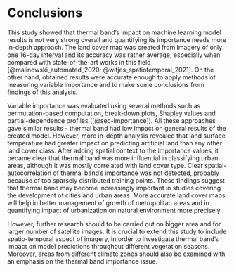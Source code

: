 # Conclusions {#conclusion}

This study showed that thermal band's impact on machine learning model results is not very strong overall and quantifying its importance needs more in-depth approach.
The land cover map was created from imagery of only one 16-day interval and its accuracy was rather average, especially when compared with state-of-the-art works in this field [@malinowski_automated_2020; @witjes_spatiotemporal_2021].
On the other hand, obtained results were accurate enough to apply methods of measuring variable importance and to make some conclusions from findings of this analysis.

Variable importance was evaluated using several methods such as permutation-based computation, break-down plots, Shapley values and partial-dependence profiles ([@sec-importance]).
All these approaches gave similar results - thermal band had low impact on general results of the created model.
However, more in-depth analysis revealed that land surface temperature had greater impact on predicting artificial land than any other land cover class.
After adding spatial context to the importance values, it became clear that thermal band was more influential in classifying urban areas, although it was mostly correlated with land cover type.
Clear spatial-autocorrelation of thermal band's importance was not detected, probably because of too sparsely distributed training points.
These findings suggest that thermal band may become increasingly important in studies covering the development of cities and urban areas.
More accurate land cover maps will help in better management of growth of metropolitan areas and in quantifying impact of urbanization on natural environment more precisely.

However, further research should to be carried out on bigger area and for larger number of satellite images.
It is crucial to extend this study to include spatio-temporal aspect of imagery, in order to investigate thermal band's impact on model predictions throughout different vegetation seasons.
Moreover, areas from different climate zones should also be examined with an emphasis on the thermal band importance issue.
